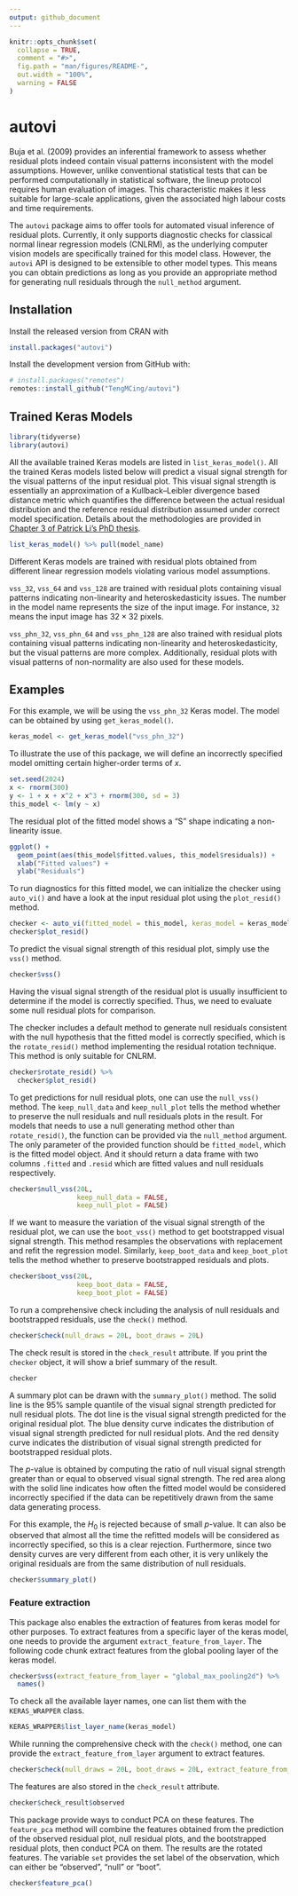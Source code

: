 ```yaml
---
output: github_document
---
```


<!-- README.md is generated from README.Rmd. Please edit that file -->

```r
knitr::opts_chunk$set(
  collapse = TRUE,
  comment = "#>",
  fig.path = "man/figures/README-",
  out.width = "100%",
  warning = FALSE
)
```

# autovi

<!-- badges: start -->
<!-- badges: end -->

Buja et al. (2009) provides an inferential framework to assess whether residual plots indeed contain visual patterns inconsistent with the model assumptions. However, unlike conventional statistical tests that can be performed computationally in statistical software, the lineup protocol requires human evaluation of images. This characteristic makes it less suitable for large-scale applications, given the associated high labour costs and time requirements.

The `autovi` package aims to offer tools for automated visual inference of residual plots. Currently, it only supports diagnostic checks for classical normal linear regression models (CNLRM), as the underlying computer vision models are specifically trained for this model class. However, the `autovi` API is designed to be extensible to other model types. This means you can obtain predictions as long as you provide an appropriate method for generating null residuals through the `null_method` argument.

## Installation

Install the released version from CRAN with

```r
install.packages("autovi")
```

Install the development version from GitHub with:

```r
# install.packages("remotes")
remotes::install_github("TengMCing/autovi")
```

## Trained Keras Models

```r
library(tidyverse)
library(autovi)
```

All the available trained Keras models are listed in `list_keras_model()`. All the trained Keras models listed below will predict a visual signal strength for the visual patterns of the input residual plot. This visual signal strength is essentially an approximation of a Kullback–Leibler divergence based distance metric which quantifies the difference between the actual residual distribution and the reference residual distribution assumed under correct model specification. Details about the methodologies are provided in [Chapter 3 of Patrick Li's PhD thesis](https://patrick-li-thesis.netlify.app/03-chap3).

```r
list_keras_model() %>% pull(model_name)
```

Different Keras models are trained with residual plots obtained from different linear regression models violating various model assumptions. 

`vss_32`, `vss_64` and `vss_128` are trained with residual plots containing visual patterns indicating non-linearity and heteroskedasticity issues. The number in the model name represents the size of the input image. For instance, `32` means the input image has $32 \times 32$ pixels. 

`vss_phn_32`, `vss_phn_64` and `vss_phn_128` are also trained with residual plots containing visual patterns indicating non-linearity and heteroskedasticity, but the visual patterns are more complex. Additionally, residual plots with visual patterns of non-normality are also used for these models. 

## Examples

For this example, we will be using the `vss_phn_32` Keras model. The model can be obtained by using `get_keras_model()`.

```r
keras_model <- get_keras_model("vss_phn_32")
```

To illustrate the use of this package, we will define an incorrectly specified model omitting certain higher-order terms of $x$.

```r
set.seed(2024)
x <- rnorm(300)
y <- 1 + x + x^2 + x^3 + rnorm(300, sd = 3)
this_model <- lm(y ~ x)
```

The residual plot of the fitted model shows a "S" shape indicating a non-linearity issue.

```r
ggplot() +
  geom_point(aes(this_model$fitted.values, this_model$residuals)) +
  xlab("Fitted values") +
  ylab("Residuals")
```


To run diagnostics for this fitted model, we can initialize the checker using `auto_vi()` and have a look at the input residual plot using the `plot_resid()` method.

```r
checker <- auto_vi(fitted_model = this_model, keras_model = keras_model)
checker$plot_resid()
```

To predict the visual signal strength of this residual plot, simply use the `vss()` method.

```r
checker$vss()
```

Having the visual signal strength of the residual plot is usually insufficient to determine if the model is correctly specified. Thus, we need to evaluate some null residual plots for comparison.

The checker includes a default method to generate null residuals consistent with the null hypothesis that the fitted model is correctly specified, which is the `rotate_resid()` method implementing the residual rotation technique. This method is only suitable for CNLRM. 

```r
checker$rotate_resid() %>%
  checker$plot_resid()
```

To get predictions for null residual plots, one can use the `null_vss()` method. The `keep_null_data` and `keep_null_plot` tells the method whether to preserve the null residuals and null residuals plots in the result. For models that needs to use a null generating method other than `rotate_resid()`, the function can be provided via the `null_method` argument. The only parameter of the provided function should be `fitted_model`, which is the fitted model object. And it should return a data frame with two columns `.fitted` and `.resid` which are fitted values and null residuals respectively.

```r
checker$null_vss(20L, 
                 keep_null_data = FALSE, 
                 keep_null_plot = FALSE)
```

If we want to measure the variation of the visual signal strength of the residual plot, we can use the `boot_vss()` method to get bootstrapped visual signal strength. This method resamples the observations with replacement and refit the regression model. Similarly, `keep_boot_data` and `keep_boot_plot` tells the method whether to preserve bootstrapped residuals and plots.


```r
checker$boot_vss(20L, 
                 keep_boot_data = FALSE, 
                 keep_boot_plot = FALSE)
```

To run a comprehensive check including the analysis of null residuals and bootstrapped residuals, use the `check()` method.

```r
checker$check(null_draws = 20L, boot_draws = 20L)
```

The check result is stored in the `check_result` attribute. If you print the `checker` object, it will show a brief summary of the result.

```r
checker
```

A summary plot can be drawn with the `summary_plot()` method. The solid line is the 95% sample quantile of the visual signal strength predicted for null residual plots. The dot line is the visual signal strength predicted for the original residual plot. The blue density curve indicates the distribution of visual signal strength predicted for null residual plots. And the red density curve indicates the distribution of visual signal strength predicted for bootstrapped residual plots.

The $p$-value is obtained by computing the ratio of null visual signal strength greater than or equal to observed visual signal strength. The red area along with the solid line indicates how often the fitted model would be considered incorrectly specified if the data can be repetitively drawn from the same data generating process.

For this example, the $H_0$ is rejected because of small $p$-value. It can also be observed that almost all the time the refitted models will be considered as incorrectly specified, so this is a clear rejection. Furthermore, since two density curves are very different from each other, it is very unlikely the original residuals are from the same distribution of null residuals.

```r
checker$summary_plot()
```

### Feature extraction

This package also enables the extraction of features from keras model for other purposes. To extract features from a specific layer of the keras model, one needs to provide the argument `extract_feature_from_layer`. The following code chunk extract features from the global pooling layer of the keras model.

```r
checker$vss(extract_feature_from_layer = "global_max_pooling2d") %>%
  names()
```

To check all the available layer names, one can list them with the `KERAS_WRAPPER` class.

```r
KERAS_WRAPPER$list_layer_name(keras_model)
```

While running the comprehensive check with the `check()` method, one can provide the `extract_feature_from_layer` argument to extract features.

```r
checker$check(null_draws = 20L, boot_draws = 20L, extract_feature_from_layer = "global_max_pooling2d")
```

The features are also stored in the `check_result` attribute.

```r
checker$check_result$observed
```

This package provide ways to conduct PCA on these features. The `feature_pca` method will combine the features obtained from the prediction of the observed residual plot, null residual plots, and the bootstrapped residual plots, then conduct PCA on them. The results are the rotated features. The variable `set` provides the set label of the observation, which can either be "observed", "null" or "boot".

```r
checker$feature_pca()
```

